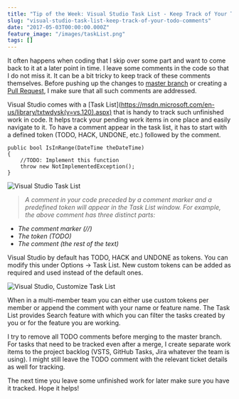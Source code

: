 ```yaml
---
title: "Tip of the Week: Visual Studio Task List - Keep Track of Your TODO Comments"
slug: "visual-studio-task-list-keep-track-of-your-todo-comments"
date: "2017-05-03T00:00:00.000Z"
feature_image: "/images/taskList.png"
tags: []
---
```


It often happens when coding that I skip over some part and want to come back to it at a later point in time. I leave some comments in the code so that I do not miss it. It can be a bit tricky to keep track of these comments themselves. Before pushing up the changes to [master branch](https://git-scm.com/book/en/v2/Git-Branching-Branches-in-a-Nutshell) or creating a [Pull Request](https://help.github.com/articles/about-pull-requests/), I make sure that all such comments are addressed.

Visual Studio comes with a \[Task List\](https://msdn.microsoft.com/en-us/library/txtwdysk(v=vs.120).aspx) that is handy to track such unfinished work in code. It helps track your pending work items in one place and easily navigate to it. To have a comment appear in the task list, it has to start with a defined token (TODO, HACK, UNDONE, etc.) followed by the comment.

    public bool IsInRange(DateTime theDateTime)
    {
        //TODO: Implement this function
        throw new NotImplementedException();
    }
    

![Visual Studio Task List](/images/taskList.png)

> _A comment in your code preceded by a comment marker and a predefined token will appear in the Task List window. For example, the above comment has three distinct parts:_

*   _The comment marker (//)_
*   _The token (TODO)_
*   _The comment (the rest of the text)_

Visual Studio by default has TODO, HACK and UNDONE as tokens. You can modify this under Options -> Task List. New custom tokens can be added as required and used instead of the default ones.

![Visual Studio, Customize Task List](__GHOST_URL__/content/images/taskList_customize.png)

When in a multi-member team you can either use custom tokens per member or append the comment with your name or feature name. The Task List provides Search feature with which you can filter the tasks created by you or for the feature you are working.

I try to remove all TODO comments before merging to the master branch. For tasks that need to be tracked even after a merge, I create separate work items to the project backlog (VSTS, GitHub Tasks, Jira whatever the team is using). I might still leave the TODO comment with the relevant ticket details as well for tracking.

The next time you leave some unfinished work for later make sure you have it tracked. Hope it helps!